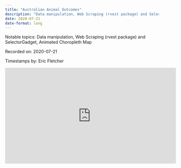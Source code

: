 ```yaml
---
title: "Australian Animal Outcomes"
description: "Data manipulation, Web Scraping (rvest package) and SelectorGadget, Animated Choropleth Map"
date: 2020-07-21
date-format: long
---
```


Notable topics: Data manipulation, Web Scraping (rvest package) and SelectorGadget, Animated Choropleth Map

Recorded on: 2020-07-21

Timestamps by: Eric Fletcher


<iframe width="560" height="315" src="https://www.youtube.com/embed/E2amEz_upzU" title="YouTube video player" frameborder="0" allow="accelerometer; autoplay; clipboard-write; encrypted-media; gyroscope; picture-in-picture" allowfullscreen></iframe>
